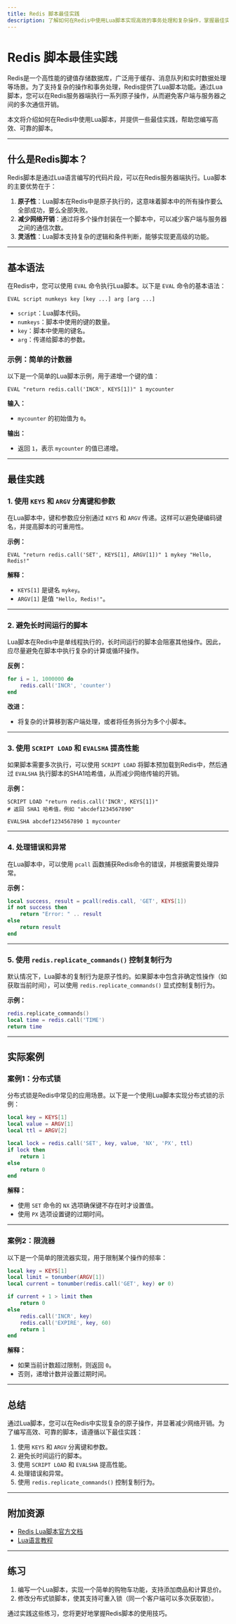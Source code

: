 ```yaml
---
title: Redis 脚本最佳实践
description: 了解如何在Redis中使用Lua脚本实现高效的事务处理和复杂操作，掌握最佳实践以提升性能和可靠性。
---
```


# Redis 脚本最佳实践

Redis是一个高性能的键值存储数据库，广泛用于缓存、消息队列和实时数据处理等场景。为了支持复杂的操作和事务处理，Redis提供了Lua脚本功能。通过Lua脚本，您可以在Redis服务器端执行一系列原子操作，从而避免客户端与服务器之间的多次通信开销。

本文将介绍如何在Redis中使用Lua脚本，并提供一些最佳实践，帮助您编写高效、可靠的脚本。

---

## 什么是Redis脚本？

Redis脚本是通过Lua语言编写的代码片段，可以在Redis服务器端执行。Lua脚本的主要优势在于：

1. **原子性**：Lua脚本在Redis中是原子执行的，这意味着脚本中的所有操作要么全部成功，要么全部失败。
2. **减少网络开销**：通过将多个操作封装在一个脚本中，可以减少客户端与服务器之间的通信次数。
3. **灵活性**：Lua脚本支持复杂的逻辑和条件判断，能够实现更高级的功能。

---

## 基本语法

在Redis中，您可以使用 `EVAL` 命令执行Lua脚本。以下是 `EVAL` 命令的基本语法：

```redis
EVAL script numkeys key [key ...] arg [arg ...]
```

- `script`：Lua脚本代码。
- `numkeys`：脚本中使用的键的数量。
- `key`：脚本中使用的键名。
- `arg`：传递给脚本的参数。

### 示例：简单的计数器

以下是一个简单的Lua脚本示例，用于递增一个键的值：

```redis
EVAL "return redis.call('INCR', KEYS[1])" 1 mycounter
```

**输入：**
- `mycounter` 的初始值为 `0`。

**输出：**
- 返回 `1`，表示 `mycounter` 的值已递增。

---

## 最佳实践

### 1. 使用 `KEYS` 和 `ARGV` 分离键和参数

在Lua脚本中，键和参数应分别通过 `KEYS` 和 `ARGV` 传递。这样可以避免硬编码键名，并提高脚本的可重用性。

**示例：**

```redis
EVAL "return redis.call('SET', KEYS[1], ARGV[1])" 1 mykey "Hello, Redis!"
```

**解释：**
- `KEYS[1]` 是键名 `mykey`。
- `ARGV[1]` 是值 `"Hello, Redis!"`。

---

### 2. 避免长时间运行的脚本

Lua脚本在Redis中是单线程执行的，长时间运行的脚本会阻塞其他操作。因此，应尽量避免在脚本中执行复杂的计算或循环操作。

**反例：**

```lua
for i = 1, 1000000 do
    redis.call('INCR', 'counter')
end
```

**改进：**
- 将复杂的计算移到客户端处理，或者将任务拆分为多个小脚本。

---

### 3. 使用 `SCRIPT LOAD` 和 `EVALSHA` 提高性能

如果脚本需要多次执行，可以使用 `SCRIPT LOAD` 将脚本预加载到Redis中，然后通过 `EVALSHA` 执行脚本的SHA1哈希值，从而减少网络传输的开销。

**示例：**

```redis
SCRIPT LOAD "return redis.call('INCR', KEYS[1])"
# 返回 SHA1 哈希值，例如 "abcdef1234567890"

EVALSHA abcdef1234567890 1 mycounter
```

---

### 4. 处理错误和异常

在Lua脚本中，可以使用 `pcall` 函数捕获Redis命令的错误，并根据需要处理异常。

**示例：**

```lua
local success, result = pcall(redis.call, 'GET', KEYS[1])
if not success then
    return "Error: " .. result
else
    return result
end
```

---

### 5. 使用 `redis.replicate_commands()` 控制复制行为

默认情况下，Lua脚本的复制行为是原子性的。如果脚本中包含非确定性操作（如获取当前时间），可以使用 `redis.replicate_commands()` 显式控制复制行为。

**示例：**

```lua
redis.replicate_commands()
local time = redis.call('TIME')
return time
```

---

## 实际案例

### 案例1：分布式锁

分布式锁是Redis中常见的应用场景。以下是一个使用Lua脚本实现分布式锁的示例：

```lua
local key = KEYS[1]
local value = ARGV[1]
local ttl = ARGV[2]

local lock = redis.call('SET', key, value, 'NX', 'PX', ttl)
if lock then
    return 1
else
    return 0
end
```

**解释：**
- 使用 `SET` 命令的 `NX` 选项确保键不存在时才设置值。
- 使用 `PX` 选项设置键的过期时间。

---

### 案例2：限流器

以下是一个简单的限流器实现，用于限制某个操作的频率：

```lua
local key = KEYS[1]
local limit = tonumber(ARGV[1])
local current = tonumber(redis.call('GET', key) or 0)

if current + 1 > limit then
    return 0
else
    redis.call('INCR', key)
    redis.call('EXPIRE', key, 60)
    return 1
end
```

**解释：**
- 如果当前计数超过限制，则返回 `0`。
- 否则，递增计数并设置过期时间。

---

## 总结

通过Lua脚本，您可以在Redis中实现复杂的原子操作，并显著减少网络开销。为了编写高效、可靠的脚本，请遵循以下最佳实践：

1. 使用 `KEYS` 和 `ARGV` 分离键和参数。
2. 避免长时间运行的脚本。
3. 使用 `SCRIPT LOAD` 和 `EVALSHA` 提高性能。
4. 处理错误和异常。
5. 使用 `redis.replicate_commands()` 控制复制行为。

---

## 附加资源

- [Redis Lua脚本官方文档](https://redis.io/docs/manual/programmability/eval-intro/)
- [Lua语言教程](https://www.lua.org/pil/contents.html)

---

## 练习

1. 编写一个Lua脚本，实现一个简单的购物车功能，支持添加商品和计算总价。
2. 修改分布式锁脚本，使其支持可重入锁（同一个客户端可以多次获取锁）。

通过实践这些练习，您将更好地掌握Redis脚本的使用技巧。
